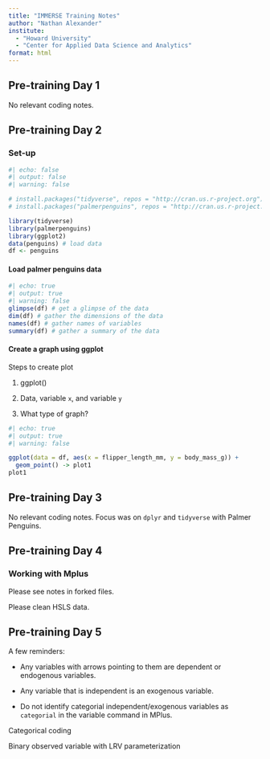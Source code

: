 ```yaml
---
title: "IMMERSE Training Notes"
author: "Nathan Alexander"
institute: 
  - "Howard University"
  - "Center for Applied Data Science and Analytics"
format: html
---
```


## Pre-training Day 1

No relevant coding notes.

## Pre-training Day 2

### Set-up

```r
#| echo: false
#| output: false
#| warning: false

# install.packages("tidyverse", repos = "http://cran.us.r-project.org")
# install.packages("palmerpenguins", repos = "http://cran.us.r-project.org")

library(tidyverse)
library(palmerpenguins)
library(ggplot2)
data(penguins) # load data
df <- penguins
```

#### Load palmer penguins data

```r
#| echo: true
#| output: true
#| warning: false
glimpse(df) # get a glimpse of the data
dim(df) # gather the dimensions of the data
names(df) # gather names of variables
summary(df) # gather a summary of the data

```

#### Create a graph using ggplot

Steps to create plot

  1. ggplot()
  
  2. Data, variable `x`, and variable `y`
  
  3. What type of graph?
  
```r
#| echo: true
#| output: true
#| warning: false

ggplot(data = df, aes(x = flipper_length_mm, y = body_mass_g)) +
  geom_point() -> plot1
plot1

```

## Pre-training Day 3

No relevant coding notes. Focus was on `dplyr` and `tidyverse` with Palmer Penguins.

## Pre-training Day 4

### Working with Mplus

Please see notes in forked files.

Please clean HSLS data.

## Pre-training Day 5

A few reminders:

  - Any variables with arrows pointing to them are dependent or endogenous variables.

  - Any variable that is independent is an exogenous variable.

  - Do not identify categorial independent/exogenous variables as `categorial` in the variable command in MPlus.

Categorical coding

Binary observed variable with LRV parameterization

